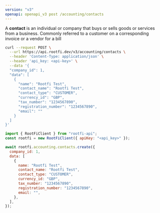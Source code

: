 ```yaml
---
version: "v3"
openapi: openapi_v3 post /accounting/contacts
---
```


A **contact** is an individual or company that buys or sells goods or services from a business. Commonly referred to a customer on a corresponding invoice or a vendor for a bill

<RequestExample>

```bash cURL
curl --request POST \
  --url https://api.rootfi.dev/v3/accounting/contacts \
  --header 'Content-Type: application/json' \
  --header 'api_key: <api-key>' \
  --data '{
  "company_id": 1,
  "data": [
    {
      "name": "Rootfi Test",
      "contact_name": "Rootfi Test",
      "contact_type": "CUSTOMER",
      "currency_id": "GBP",
      "tax_number": "1234567890",
      "registration_number": "1234567890",
      "email": ""
    }
  ]
}'
```

```javascript NodeJS
import { RootFiClient } from "rootfi-api";
const rootfi = new RootFiClient({ apiKey: "<api_key>" });

await rootfi.accounting.contacts.create({
  company_id: 1,
  data: [
    {
      name: "Rootfi Test",
      contact_name: "Rootfi Test",
      contact_type: "CUSTOMER",
      currency_id: "GBP",
      tax_number: "1234567890",
      registration_number: "1234567890",
      email: "",
    },
  ],
});
```

</RequestExample>
